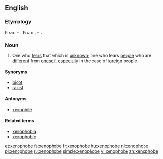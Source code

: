 ==English==

===Etymology===
From {{term|xeno-}} + {{term|-phobe}}. From {{etyl|grc}} {{term|ξένος|tr=xenos||foreign, strange|lang=grc|sc=polytonic}}, + {{etyl|grc|en}} {{term|φόβος||fear|tr=phobos|lang=grc|sc=polytonic}}.

===Noun===
{{en-noun}}

# One who [[fear]]s that which is [[unknown]]; one who fears [[people]] who are [[different]] from [[oneself]], [[especially]] in the case of [[foreign]] people

====Synonyms====
*[[bigot]]
*[[racist]]

====Antonyms====
*[[xenophile]]

====Related terms====
* [[xenophobia]]
* [[xenophobic]]

[[et:xenophobe]]
[[fa:xenophobe]]
[[fr:xenophobe]]
[[hu:xenophobe]]
[[nl:xenophobe]]
[[pl:xenophobe]]
[[ru:xenophobe]]
[[simple:xenophobe]]
[[vi:xenophobe]]
[[zh:xenophobe]]